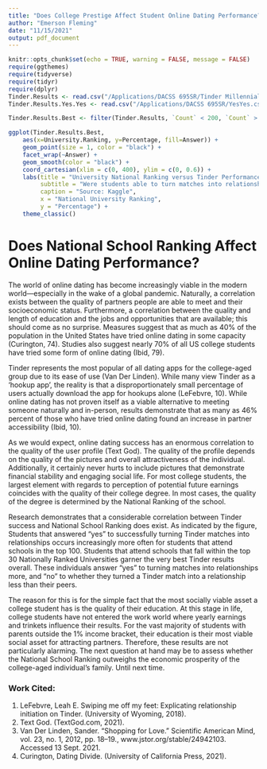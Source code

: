 ```yaml
---
title: "Does College Prestige Affect Student Online Dating Performance?"
author: "Emerson Fleming"
date: "11/15/2021"
output: pdf_document
---
```


```r
knitr::opts_chunk$set(echo = TRUE, warning = FALSE, message = FALSE)
require(ggthemes)
require(tidyverse)
require(tidyr)
require(dplyr)
Tinder.Results <- read.csv("/Applications/DACSS 695SR/Tinder Millennial Match Rate Dataset w_ School Ranking - Tinder Millennial Match Rate Dataset.csv", header=TRUE, stringsAsFactors = FALSE) 
Tinder.Results.Yes.Yes <- read.csv("/Applications/DACSS 695SR/YesYes.csv", header=TRUE, stringsAsFactors = FALSE) 
```


```r
Tinder.Results.Best <- filter(Tinder.Results, `Count` < 200, `Count` > 10)
```


```r
ggplot(Tinder.Results.Best,
    aes(x=University.Ranking, y=Percentage, fill=Answer)) +
    geom_point(size = 1, color = "black") +
    facet_wrap(~Answer) +
    geom_smooth(color = "black") +
    coord_cartesian(xlim = c(0, 400), ylim = c(0, 0.6)) +
    labs(title = "University National Ranking versus Tinder Performance", 
         subtitle = "Were students able to turn matches into relationships?",
         caption = "Source: Kaggle",
         x = "National University Ranking",
         y = "Percentage") +
    theme_classic()
```

# Does National School Ranking Affect Online Dating Performance?

The world of online dating has become increasingly viable in the modern world—especially in the wake of a global pandemic. Naturally, a correlation exists between the quality of partners people are able to meet and their socioeconomic status. Furthermore, a correlation between the quality and length of education and the jobs and opportunities that are available; this should come as no surprise. Measures suggest that as much as 40% of the population in the United States have tried online dating in some capacity (Curington, 74). Studies also suggest nearly 70% of all US college students have tried some form of online dating (Ibid, 79).

Tinder represents the most popular of all dating apps for the college-aged group due to its ease of use (Van Der Linden). While many view Tinder as a ‘hookup app’, the reality is that a disproportionately small percentage of users actually download the app for hookups alone (LeFebvre, 10). While online dating has not proven itself as a viable alternative to meeting someone naturally and in-person, results demonstrate that as many as 46% percent of those who have tried online dating found an increase in partner accessibility (Ibid, 10). 

As we would expect, online dating success has an enormous correlation to the quality of the user profile (Text God). The quality of the profile depends on the quality of the pictures and overall attractiveness of the individual. Additionally, it certainly never hurts to include pictures that demonstrate financial stability and engaging social life. For most college students, the largest element with regards to perception of potential future earnings coincides with the quality of their college degree. In most cases, the quality of the degree is determined by the National Ranking of the school.

Research demonstrates that a considerable correlation between Tinder success and National School Ranking does exist. As indicated by the figure, Students that answered “yes” to successfully turning Tinder matches into relationships occurs increasingly more often for students that attend schools in the top 100. Students that attend schools that fall within the top 30 Nationally Ranked Universities garner the very best Tinder results overall. These individuals answer “yes” to turning matches into relationships more, and “no” to whether they turned a Tinder match into a relationship less than their peers.

The reason for this is for the simple fact that the most socially viable asset a college student has is the quality of their education. At this stage in life, college students have not entered the work world where yearly earnings and trinkets influence their results. For the vast majority of students with parents outside the 1% income bracket, their education is their most viable social asset for attracting partners. Therefore, these results are not particularly alarming. The next question at hand may be to assess whether the National School Ranking outweighs the economic prosperity of the college-aged individual’s family. Until next time.

### Work Cited:

1. LeFebvre, Leah E. Swiping me off my feet: Explicating relationship initiation on Tinder. (University of Wyoming, 2018).
2. Text God. (TextGod.com, 2021).
3. Van Der Linden, Sander. “Shopping for Love.” Scientific American Mind, vol. 23, no. 1, 2012, pp. 18–19., www.jstor.org/stable/24942103. Accessed 13 Sept. 2021.
4. Curington, Dating Divide. (University of California Press, 2021).

